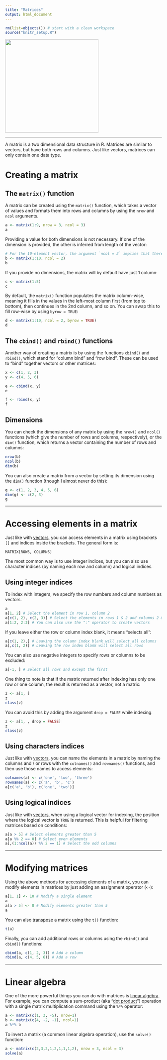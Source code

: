 ```yaml
---
title: "Matrices"
output: html_document
---
```


```r
rm(list=objects()) # start with a clean workspace
source("knitr_setup.R")
```

![](images/neo_R.jpg){ width=300 }

---

A matrix is a two dimensional data structure in R. Matrices are similar to vectors, but have both rows and columns. Just like vectors, matrices can only contain one data type.

# Creating a matrix

## The `matrix()` function

A matrix can be created using the `matrix()` function, which takes a vector of values and formats them into rows and columns by using the `nrow` and `ncol` arguments.

```r
a <- matrix(1:9, nrow = 3, ncol = 3)
a
```

Providing a value for both dimensions is not necessary. If one of the dimension is provided, the other is inferred from length of the vector:

```r
# For the 10-element vector, the argument `ncol = 2` implies that there must be 5 rows:
b <- matrix(1:10, ncol = 2)
b
```

If you provide no dimensions, the matrix will by default have just 1 column:


```r
c <- matrix(1:5)
c
```

By default, the `matrix()` function populates the matrix column-wise, meaning it fills in the values in the left-most column first (from top to bottom), then continues in the 2nd column, and so on. You can swap this to fill row-wise by using `byrow = TRUE`:

```r
d <- matrix(1:10, ncol = 2, byrow = TRUE)
d
```

## The `cbind()` and `rbind()` functions

Another way of creating a matrix is by using the functions `cbind()` and `rbind()`, which stand for "column bind" and "row bind". These can be used to "bind" together vectors or other matrices:

```r
x <- c(1, 2, 3)
y <- c(4, 5, 6)
```
```r
e <- cbind(x, y)
e
```
```r
f <- rbind(x, y)
f
```

## Dimensions

You can check the dimensions of any matrix by using the `nrow()` and `ncol()` functions (which give the number of rows and columns, respectively), or the `dim()` function, which returns a vector containing the number of rows and columns:

```r
nrow(b)
ncol(b)
dim(b)
```

You can also create a matrix from a vector by setting its dimension using the `dim()` function (though I almost never do this):

```r
g <- c(1, 2, 3, 4, 5, 6)
dim(g) <- c(2, 3)
g
```

---

# Accessing elements in a matrix

Just like with [vectors](L6-vectors.html#2_accessing_elements_in_a_vector), you can access elements in a matrix using brackets `[]` and indices inside the brackets. The general form is:

```
MATRIX[ROWS, COLUMNS]
```

The most common way is to use integer indices, but you can also use character indices (by naming each row and column) and logical indices.

## Using integer indices

To index with integers, we specify the row numbers and column numbers as vectors.

```r
a
a[1, 2] # Select the element in row 1, column 2
a[c(1, 2), c(2, 3)] # Select the elements in rows 1 & 2 and columns 2 & 3
a[1:2, 2:3] # You can also use the ":" operator to create vectors
```

If you leave either the row or column index blank, it means "selects all":

```r
a[c(1, 2),] # Leaving the column index blank will select all columns
a[,c(1, 2)] # Leaving the row index blank will select all rows
```

You can also use negative integers to specify rows or columns to be excluded:

```r
a[-1, ] # Select all rows and except the first
```

One thing to note is that if the matrix returned after indexing has only one row or one column, the result is returned as a vector, not a matrix:

```r
z <- a[1, ]
z
class(z)
```

You can avoid this by adding the argument `drop = FALSE` while indexing:

```r
z <- a[1, , drop = FALSE]
z
class(z)
```

## Using characters indices

Just like with [vectors](L6-vectors.html#22_using_characters_indices), you can name the elements in a matrix by naming the columns and / or rows with the `colnames()` and `rownames()` functions, and then use those names to access elements:

```r
colnames(a) <- c('one', 'two', 'three')
rownames(a) <- c('a', 'b', 'c')
a[c('a', 'b'), c('one', 'two')]
```

## Using logical indices

Just like with [vectors](L6-vectors.html#23_using_logical_indices), when using a logical vector for indexing, the position where the logical vector is `TRUE` is returned. This is helpful for filtering matrices based on conditions:

```r
a[a > 5] # Select elements greater than 5
a[a %% 2 == 0] # Select even elements
a[,(1:ncol(a)) %% 2 == 1] # Select the odd columns
```

---

# Modifying matrices

Using the above methods for accessing elements of a matrix, you can modify elements in matrices by just adding an assignment operator (`<-`):

```r
a[1, 1] <- 10 # Modify a single element
a
a[a > 5] <- 0 # Modify elements greater than 5
a
```

You can also [transpose](https://en.wikipedia.org/wiki/Transpose){target="_blank"} a matrix using the `t()` function:

```r
t(a)
```

Finally, you can add additional rows or columns using the `rbind()` and `cbind()` functions:

```r
cbind(a, c(1, 2, 3)) # Add a column
rbind(a, c(4, 5, 6)) # Add a row
```

---

# Linear algebra

One of the more powerful things you can do with matrices is [linear algebra](https://en.wikipedia.org/wiki/Linear_algebra){target="_blank"}. For example, you can compute a sum-product (aka "[dot product](https://en.wikipedia.org/wiki/Dot_product){target="_blank"}") operation with a single matrix multiplication command using the `%*%` operator:

```r
a <- matrix(c(1, 3, -5), nrow=1)
b <- matrix(c(4, -2, -1), ncol=1)
a %*% b
```

To invert a matrix (a common linear algebra operation), use the `solve()` function:

```r
a <- matrix(c(2,3,2,1,2,1,1,1,2), nrow = 3, ncol = 3)
solve(a)
```
